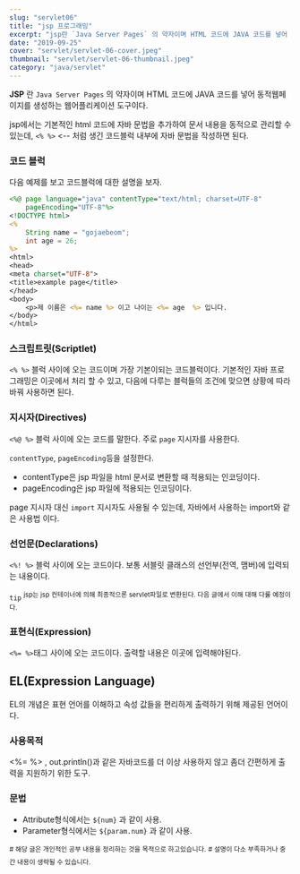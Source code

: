 ```yaml
---
slug: "servlet06"
title: "jsp 프로그래밍"
excerpt: "jsp란 `Java Server Pages` 의 약자이며 HTML 코드에 JAVA 코드를 넣어 동적웹페이지를 생성하는 웹어플리케이션 도구이다."
date: "2019-09-25"
cover: "servlet/servlet-06-cover.jpeg"
thumbnail: "servlet/servlet-06-thumbnail.jpeg"
category: "java/servlet"
---
```


**JSP** 란 `Java Server Pages` 의 약자이며 HTML 코드에 JAVA 코드를 넣어 동적웹페이지를 생성하는 웹어플리케이션 도구이다. 

jsp에서는 기본적인 html 코드에 자바 문법을 추가하여 문서 내용을 동적으로 관리할 수 있는데, `<% %>` <-- 처럼 생긴 코드블럭 내부에 자바 문법을 작성하면 된다. 

### 코드 블럭
다음 예제를 보고 코드블럭에 대한 설명을 보자.

```jsp
<%@ page language="java" contentType="text/html; charset=UTF-8"
    pageEncoding="UTF-8"%>
<!DOCTYPE html>
<%
	String name = "gojaebeom";
	int age = 26;
%>
<html>
<head>
<meta charset="UTF-8">
<title>example page</title>
</head>
<body>
	<p>제 이름은 <%= name %> 이고 나이는 <%= age  %> 입니다.
</body>
</html>
```

### 스크립트릿(Scriptlet)
`<% %>` 블럭 사이에 오는 코드이며 가장 기본이되는 코드블럭이다. 기본적인 자바 프로그래밍은 이곳에서 처리 할 수 있고, 다음에 다루는 블럭들의 조건에 맞으면 상황에 따라 바꿔 사용하면 된다.

### 지시자(Directives)
`<%@ %>` 블럭 사이에 오는 코드를 말한다. 주로 `page` 지시자를 사용한다.

`contentType`, `pageEncoding`등을 설정한다.
- contentType은 jsp 파일을 html 문서로 변환할 때 적용되는 인코딩이다.
- pageEncoding은 jsp 파일에 적용되는 인코딩이다.

page 지시자 대신 `import` 지시자도 사용될 수 있는데, 자바에서 사용하는 import와 같은 사용법 이다.

### 선언문(Declarations)
`<%! %>` 블럭 사이에 오는 코드이다. 보통 서블릿 클래스의 선언부(전역, 맴버)에 입력되는 내용이다.

`tip`
<sup>jsp는 jsp 컨테이너에 의해 최종적으론 servlet파일로 변환된다. 다음 글에서 이해 대해 다룰 예정이다.</sup>

### 표현식(Expression)
`<%= %>`태그 사이에 오는 코드이다. 출력할 내용은 이곳에 입력해야된다. 

## EL(Expression Language)
EL의 개념은 표현 언어를 이해하고 속성 값들을 편리하게 출력하기 위해 제공된 언어이다.

### 사용목적
<%= %> , out.println()과 같은 자바코드를 더 이상 사용하지 않고 좀더 간편하게 출력을 지원하기 위한 도구.

### 문법
- Attribute형식에서는 `${num}` 과 같이 사용.
- Parameter형식에서는 `${param.num}` 과 같이 사용.

<sup># 해당 글은 개인적인 공부 내용을 정리하는 것을 목적으로 하고있습니다.</sup>
<sup># 설명이 다소 부족하거나 중간 내용이 생략될 수 있습니다.</sup>
